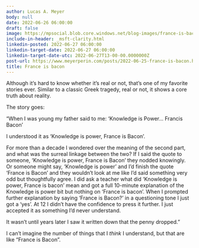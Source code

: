 ```yaml
---
author: Lucas A. Meyer
body: null
date: 2022-06-26 06:00:00
draft: false
image: https://mpsocial.blob.core.windows.net/blog-images/france-is-bacon.jpg
include-in-header: _msft-clarity.html
linkedin-posted: 2022-06-27 06:00:00
linkedin-target-date: 2022-06-27 06:00:00
linkedin-target-date-utc: 2022-06-27T13-00-00.0000000Z
post-url: https://www.meyerperin.com/posts/2022-06-25-france-is-bacon.html
title: France is bacon
---
```


Although it's hard to know whether it's real or not, that's one of my favorite stories ever. Similar to a classic Greek tragedy, real or not, it shows a core truth about reality.

The story goes:

"When I was young my father said to me: 'Knowledge is Power... Francis Bacon'

I understood it as 'Knowledge is power, France is Bacon'.

For more than a decade I wondered over the meaning of the second part, and what was the surreal linkage between the two? If I said the quote to someone, 'Knowledge is power, France is Bacon' they nodded knowingly. Or someone might say, 'Knowledge is power' and I'd finish the quote 'France is Bacon' and they wouldn't look at me like I'd said something very odd but thoughtfully agree. I did ask a teacher what did 'Knowledge is power, France is bacon' mean and got a full 10-minute explanation of the Knowledge is power bit but nothing on 'France is bacon'. When I prompted further explanation by saying 'France is Bacon?' in a questioning tone I just got a 'yes'. At 12 I didn't have the confidence to press it further. I just accepted it as something I'd never understand.

It wasn't until years later I saw it written down that the penny dropped."

I can't imagine the number of things that I *think* I understand, but that are like "France is Bacon".

